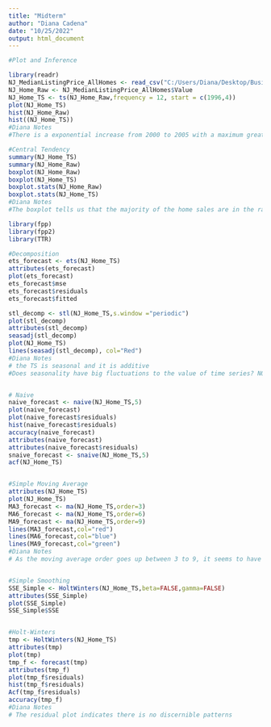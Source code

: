 ---
title: "Midterm"
author: "Diana Cadena"
date: "10/25/2022"
output: html_document
---


```{r}
#Plot and Inference

library(readr)
NJ_MedianListingPrice_AllHomes <- read_csv("C:/Users/Diana/Desktop/Business Forecasting - Fall 2022/NJ_MedianListingPrice_AllHomes.csv")
NJ_Home_Raw <- NJ_MedianListingPrice_AllHomes$Value
NJ_Home_TS <- ts(NJ_Home_Raw,frequency = 12, start = c(1996,4))
plot(NJ_Home_TS)
hist(NJ_Home_Raw)
hist((NJ_Home_TS))
#Diana Notes
#There is a exponential increase from 2000 to 2005 with a maximum greater than 350,000 #and it drops down between 2005 to around 2012 and slowly starts to increase again after #2012

#Central Tendency
summary(NJ_Home_TS)
summary(NJ_Home_Raw)
boxplot(NJ_Home_Raw)
boxplot(NJ_Home_TS)
boxplot.stats(NJ_Home_Raw)
boxplot.stats(NJ_Home_TS)
#Diana Notes
#The boxplot tells us that the majority of the home sales are in the range from 200000 to # 300000, the max is over 350000, the min is under 150000 and the median is between #250000 and 300000. After looking at the summary stats, it give us a more precise #information, Min. 142900 Median 280200   Max. 373100

library(fpp)
library(fpp2)
library(TTR)

#Decomposition
ets_forecast <- ets(NJ_Home_TS)
attributes(ets_forecast)
plot(ets_forecast)
ets_forecast$mse
ets_forecast$residuals
ets_forecast$fitted

stl_decomp <- stl(NJ_Home_TS,s.window ="periodic")
plot(stl_decomp)
attributes(stl_decomp)
seasadj(stl_decomp)
plot(NJ_Home_TS)
lines(seasadj(stl_decomp), col="Red")
#Diana Notes
# the TS is seasonal and it is additive 
#Does seasonality have big fluctuations to the value of time series? NO


# Naive
naive_forecast <- naive(NJ_Home_TS,5)
plot(naive_forecast)
plot(naive_forecast$residuals)
hist(naive_forecast$residuals)
accuracy(naive_forecast)
attributes(naive_forecast)
attributes(naive_forecast$residuals)
snaive_forecast <- snaive(NJ_Home_TS,5)
acf(NJ_Home_TS)


#Simple Moving Average 
attributes(NJ_Home_TS)
plot(NJ_Home_TS)
MA3_forecast <- ma(NJ_Home_TS,order=3)
MA6_forecast <- ma(NJ_Home_TS,order=6)
MA9_forecast <- ma(NJ_Home_TS,order=9)
lines(MA3_forecast,col="red")
lines(MA6_forecast,col="blue")
lines(MA9_forecast,col="green")
#Diana Notes
# As the moving average order goes up between 3 to 9, it seems to have about equal #weight and there is not much of a change. 


#Simple Smoothing
SSE_Simple <- HoltWinters(NJ_Home_TS,beta=FALSE,gamma=FALSE)
attributes(SSE_Simple)
plot(SSE_Simple)
SSE_Simple$SSE


#Holt-Winters
tmp <- HoltWinters(NJ_Home_TS)
attributes(tmp)
plot(tmp)
tmp_f <- forecast(tmp)
attributes(tmp_f)
plot(tmp_f$residuals)
hist(tmp_f$residuals)
Acf(tmp_f$residuals)
accuracy(tmp_f)
#Diana Notes
# The residual plot indicates there is no discernible patterns 



```